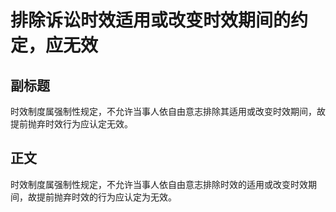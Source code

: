 # 排除诉讼时效适用或改变时效期间的约定，应无效
## 副标题
时效制度属强制性规定，不允许当事人依自由意志排除其适用或改变时效期间，故提前抛弃时效行为应认定无效。
## 正文
时效制度属强制性规定，不允许当事人依自由意志排除时效的适用或改变时效期间，故提前抛弃时效的行为应认定为无效。